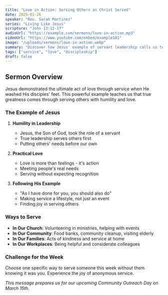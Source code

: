 ```yaml
---
title: "Love in Action: Serving Others as Christ Served"
date: 2025-01-26
speaker: "Rev. Sarah Martinez"
series: "Living Like Jesus"
scripture: "John 13:12-17"
audioUrl: "https://example.com/sermons/love-in-action.mp3"
videoUrl: "https://www.youtube.com/embed/example101"
image: "/uploads/sermons/love-in-action.webp"
summary: "Discover how Jesus' example of servant leadership calls us to love others through practical acts of service and sacrifice."
tags: ["service", "love", "discipleship"]
draft: false
---
```


## Sermon Overview

Jesus demonstrated the ultimate act of love through service when He washed His disciples' feet. This powerful example teaches us that true greatness comes through serving others with humility and love.

### The Example of Jesus

1. **Humility in Leadership**
   - Jesus, the Son of God, took the role of a servant
   - True leadership serves others first
   - Putting others' needs before our own

2. **Practical Love**
   - Love is more than feelings - it's action
   - Meeting people's real needs
   - Serving without expecting recognition

3. **Following His Example**
   - "As I have done for you, you should also do"
   - Making service a lifestyle, not just an event
   - Finding joy in serving others

### Ways to Serve

- **In Our Church**: Volunteering in ministries, helping with events
- **In Our Community**: Food banks, community cleanup, visiting elderly
- **In Our Families**: Acts of kindness and service at home
- **In Our Workplaces**: Being helpful and considerate colleagues

### Challenge for the Week

Choose one specific way to serve someone this week without them knowing it was you. Experience the joy of anonymous service.

*This message prepares us for our upcoming Community Outreach Day on March 15th.*